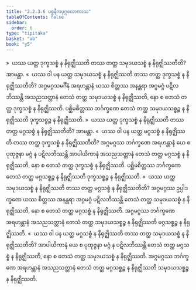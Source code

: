 ```yaml
---
title: "2.2.3.6 ပစ္စနီကပုဂ္ဂလောကာသ"
tableOfContents: false
sidebar:
  order: 6
type: "tipitaka"
basket: "ab"
book: "y5"
---
```



<DynamicBreadcrumb />

<Division number="104" book="y5" e="ch" v="33" p="239">

<Paragraph number="536" book="y5">
»  ယဿ ယတ္ထ ဒုက္ခသစ္စံ န နိရုဇ္ဈိဿတိ တဿ တတ္ထ သမုဒယသစ္စံ န နိရုဇ္ဈိဿတီတိ? အာမန္တာ.
</Paragraph>

<Paragraph number="537" book="y5">
«  ယဿ ဝါ ပန ယတ္ထ သမုဒယသစ္စံ န နိရုဇ္ဈိဿတိ တဿ တတ္ထ ဒုက္ခသစ္စံ န နိရုဇ္ဈိဿတီတိ?
</Paragraph>

<Paragraph number="538" book="y5">
အဂ္ဂမဂ္ဂသမင်္ဂီနံ အရဟန္တာနံ ယဿ စိတ္တဿ အနန္တရာ အဂ္ဂမဂ္ဂံ ပဋိလဘိဿန္တိ အသညသတ္တာနံ တေသံ တတ္ထ သမုဒယသစ္စံ န နိရုဇ္ဈိဿတိ, နော စ တေသံ တတ္ထ ဒုက္ခသစ္စံ န နိရုဇ္ဈိဿတိ. ပစ္ဆိမစိတ္တဿ ဘင်္ဂက္ခဏေ တေသံ တတ္ထ သမုဒယသစ္စဉ္စ န နိရုဇ္ဈိဿတိ ဒုက္ခသစ္စဉ္စ န နိရုဇ္ဈိဿတိ.
</Paragraph>

<Paragraph number="539" book="y5">
»  ယဿ ယတ္ထ ဒုက္ခသစ္စံ န နိရုဇ္ဈိဿတိ တဿ တတ္ထ မဂ္ဂသစ္စံ န နိရုဇ္ဈိဿတီတိ? အာမန္တာ.
</Paragraph>

<Paragraph number="540" book="y5">
«  ယဿ ဝါ ပန ယတ္ထ မဂ္ဂသစ္စံ န နိရုဇ္ဈိဿတိ တဿ တတ္ထ ဒုက္ခသစ္စံ န နိရုဇ္ဈိဿတီတိ?
</Paragraph>

<Paragraph number="541" book="y5">
အဂ္ဂမဂ္ဂဿ ဘင်္ဂက္ခဏေ အရဟန္တာနံ ယေ စ ပုထုဇ္ဇနာ မဂ္ဂံ န ပဋိလဘိဿန္တိ အာပါယိကာနံ အသညသတ္တာနံ တေသံ တတ္ထ မဂ္ဂသစ္စံ န နိရုဇ္ဈိဿတိ, နော စ တေသံ တတ္ထ ဒုက္ခသစ္စံ န နိရုဇ္ဈိဿတိ. ပစ္ဆိမစိတ္တဿ ဘင်္ဂက္ခဏေ တေသံ တတ္ထ မဂ္ဂသစ္စဉ္စ န နိရုဇ္ဈိဿတိ ဒုက္ခသစ္စဉ္စ န နိရုဇ္ဈိဿတိ.
</Paragraph>

</Division>
<Division number="105" book="y5" e="ch" v="33" p="239">

<Paragraph number="542" book="y5">
»  ယဿ ယတ္ထ သမုဒယသစ္စံ န နိရုဇ္ဈိဿတိ တဿ တတ္ထ မဂ္ဂသစ္စံ န နိရုဇ္ဈိဿတီတိ?
</Paragraph>

<Paragraph number="543" book="y5">
အဂ္ဂမဂ္ဂဿ ဥပ္ပါဒက္ခဏေ ယဿ စိတ္တဿ အနန္တရာ အဂ္ဂမဂ္ဂံ ပဋိလဘိဿန္တိ တေသံ တတ္ထ သမုဒယသစ္စံ န နိရုဇ္ဈိဿတိ, နော စ တေသံ တတ္ထ မဂ္ဂသစ္စံ န နိရုဇ္ဈိဿတိ. အဂ္ဂမဂ္ဂဿ ဘင်္ဂက္ခဏေ အရဟန္တာနံ အသညသတ္တာနံ တေသံ တတ္ထ သမုဒယသစ္စဉ္စ န နိရုဇ္ဈိဿတိ မဂ္ဂသစ္စဉ္စ န နိရုဇ္ဈိဿတိ.
</Paragraph>

<Paragraph number="544" book="y5">
«  ယဿ ဝါ ပန ယတ္ထ မဂ္ဂသစ္စံ န နိရုဇ္ဈိဿတိ တဿ တတ္ထ သမုဒယသစ္စံ န နိရုဇ္ဈိဿတီတိ?
</Paragraph>

<Paragraph number="545" book="y5">
အာပါယိကာနံ ယေ စ ပုထုဇ္ဇနာ မဂ္ဂံ န ပဋိလဘိဿန္တိ တေသံ တတ္ထ မဂ္ဂသစ္စံ န နိရုဇ္ဈိဿတိ, နော စ တေသံ တတ္ထ သမုဒယသစ္စံ န နိရုဇ္ဈိဿတိ. အဂ္ဂမဂ္ဂဿ ဘင်္ဂက္ခဏေ အရဟန္တာနံ အသညသတ္တာနံ တေသံ တတ္ထ မဂ္ဂသစ္စဉ္စ န နိရုဇ္ဈိဿတိ သမုဒယသစ္စဉ္စ န နိရုဇ္ဈိဿတိ.
</Paragraph>
</Division>